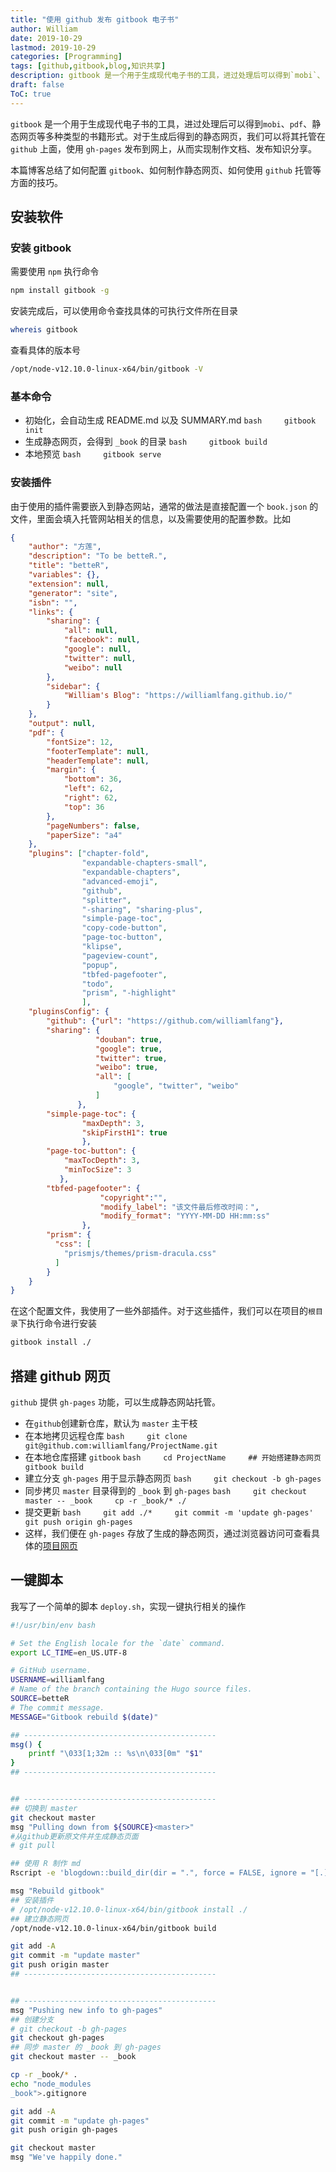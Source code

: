 ```yaml
---
title: "使用 github 发布 gitbook 电子书"
author: William
date: 2019-10-29
lastmod: 2019-10-29
categories: [Programming]
tags: [github,gitbook,blog,知识共享]
description: gitbook 是一个用于生成现代电子书的工具，进过处理后可以得到`mobi`、`pdf`、静态网页等多种类型的书籍形式。
draft: false
ToC: true
---
```


`gitbook` 是一个用于生成现代电子书的工具，进过处理后可以得到`mobi`、`pdf`、静态网页等多种类型的书籍形式。对于生成后得到的静态网页，我们可以将其托管在 `github` 上面，使用 `gh-pages` 发布到网上，从而实现制作文档、发布知识分享。

本篇博客总结了如何配置 `gitbook`、如何制作静态网页、如何使用 `github` 托管等方面的技巧。

<!--  -->
## 安装软件

### 安装 gitbook
需要使用 `npm` 执行命令

```bash
npm install gitbook -g
```

安装完成后，可以使用命令查找具体的可执行文件所在目录

```bash
whereis gitbook
```

查看具体的版本号

```bash
/opt/node-v12.10.0-linux-x64/bin/gitbook -V
```

### 基本命令

- 初始化，会自动生成 README.md 以及 SUMMARY.md
    ```bash
    gitbook init
    ```
- 生成静态网页，会得到 `_book` 的目录
    ```bash
    gitbook build
    ```
- 本地预览
    ```bash
    gitbook serve
    ```

### 安装插件
由于使用的插件需要嵌入到静态网站，通常的做法是直接配置一个 `book.json` 的文件，里面会填入托管网站相关的信息，以及需要使用的配置参数。比如

```json
{
    "author": "方莲",
    "description": "To be betteR.",
    "title": "betteR",
    "variables": {},
    "extension": null,
    "generator": "site",
    "isbn": "",
    "links": {
        "sharing": {
            "all": null,
            "facebook": null,
            "google": null,
            "twitter": null,
            "weibo": null
        },
        "sidebar": {
            "William's Blog": "https://williamlfang.github.io/"
        }
    },
    "output": null,
    "pdf": {
        "fontSize": 12,
        "footerTemplate": null,
        "headerTemplate": null,
        "margin": {
            "bottom": 36,
            "left": 62,
            "right": 62,
            "top": 36
        },
        "pageNumbers": false,
        "paperSize": "a4"
    },
    "plugins": ["chapter-fold",
                "expandable-chapters-small",
                "expandable-chapters",
                "advanced-emoji",
                "github",
                "splitter",
                "-sharing", "sharing-plus",
                "simple-page-toc",
                "copy-code-button",
                "page-toc-button",
                "klipse",
                "pageview-count",
                "popup",
                "tbfed-pagefooter",
                "todo",
                "prism", "-highlight"
                ],
    "pluginsConfig": {
        "github": {"url": "https://github.com/williamlfang"},
        "sharing": {
                   "douban": true,
                   "google": true,
                   "twitter": true,
                   "weibo": true,
                   "all": [
                       "google", "twitter", "weibo"
                   ]
               },
        "simple-page-toc": {
                "maxDepth": 3,
                "skipFirstH1": true
                },
        "page-toc-button": {
            "maxTocDepth": 3,
            "minTocSize": 3
           },
        "tbfed-pagefooter": {
                    "copyright":"",
                    "modify_label": "该文件最后修改时间：",
                    "modify_format": "YYYY-MM-DD HH:mm:ss"
                },
        "prism": {
          "css": [
            "prismjs/themes/prism-dracula.css"
          ]
        }
    }
}
```

在这个配置文件，我使用了一些外部插件。对于这些插件，我们可以在项目的`根目录`下执行命令进行安装

```bash
gitbook install ./
```

## 搭建 github 网页

`github` 提供 `gh-pages` 功能，可以生成静态网站托管。

- 在`github`创建新仓库，默认为 `master` 主干枝
- 在本地拷贝远程仓库
    ```bash
    git clone git@github.com:williamlfang/ProjectName.git
    ```
- 在本地仓库搭建 `gitbook`
    ```bash
    cd ProjectName
    ## 开始搭建静态网页
    gitbook build
    ```
- 建立分支 `gh-pages` 用于显示静态网页
    ```bash
    git checkout -b gh-pages
    ```
- 同步拷贝 `master` 目录得到的 `_book` 到 `gh-pages`
    ```bash
    git checkout master -- _book
    cp -r _book/* ./
    ```
- 提交更新
    ```bash
    git add ./*
    git commit -m 'update gh-pages'
    git push origin gh-pages
    ```
- 这样，我们便在 `gh-pages` 存放了生成的静态网页，通过浏览器访问可查看具体的[项目网页](https://williamlfang.github.io/betteR/)


## 一键脚本
我写了一个简单的脚本 `deploy.sh`，实现一键执行相关的操作

```bash
#!/usr/bin/env bash

# Set the English locale for the `date` command.
export LC_TIME=en_US.UTF-8

# GitHub username.
USERNAME=williamlfang
# Name of the branch containing the Hugo source files.
SOURCE=betteR
# The commit message.
MESSAGE="Gitbook rebuild $(date)"

## -------------------------------------------
msg() {
    printf "\033[1;32m :: %s\n\033[0m" "$1"
}
## -------------------------------------------


## -------------------------------------------
## 切换到 master
git checkout master
msg "Pulling down from ${SOURCE}<master>"
#从github更新原文件并生成静态页面
# git pull

## 使用 R 制作 md
Rscript -e 'blogdown::build_dir(dir = ".", force = FALSE, ignore = "[.]Rproj$")'  2>&1 >/dev/null

msg "Rebuild gitbook"
## 安装插件
# /opt/node-v12.10.0-linux-x64/bin/gitbook install ./
## 建立静态网页
/opt/node-v12.10.0-linux-x64/bin/gitbook build

git add -A 
git commit -m "update master"
git push origin master
## -------------------------------------------


## -------------------------------------------
msg "Pushing new info to gh-pages"
## 创建分支
# git checkout -b gh-pages
git checkout gh-pages
## 同步 master 的 _book 到 gh-pages
git checkout master -- _book

cp -r _book/* . 
echo "node_modules
_book">.gitignore

git add -A 
git commit -m "update gh-pages"
git push origin gh-pages

git checkout master
msg "We've happily done."
```

